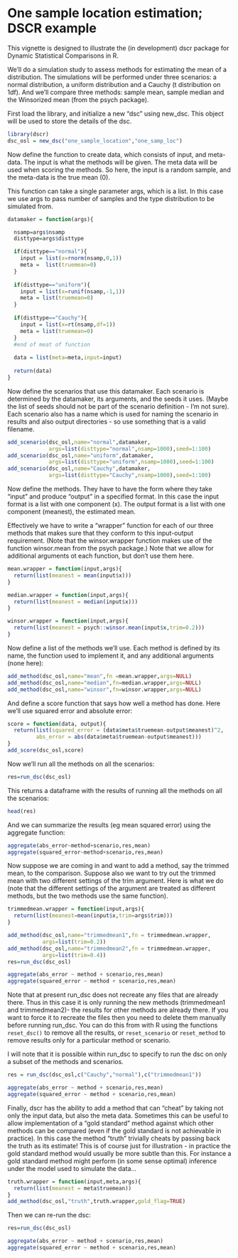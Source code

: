 <!--
%\VignetteEngine{knitr::knitr}
%\VignetteIndexEntry{A Simple Example: Evaluating Mean-Estimation Methods}
-->

# One sample location estimation; DSCR example

This vignette is designed to illustrate the (in development) dscr
package for Dynamic Statistical Comparisons in R.

We'll do a simulation study to assess methods for estimating the mean
of a distribution. The simulations will be performed under three
scenarios: a normal distribution, a uniform distribution and a Cauchy
(t distribution on 1df). And we'll compare three methods: sample mean,
sample median and the Winsorized mean (from the psych package).

First load the library, and initialize a new "dsc" using new_dsc.
This object will be used to store the details of the dsc.

```r
library(dscr)
dsc_osl = new_dsc("one_sample_location","one_samp_loc")
```

Now define the function to create data, which consists of input, and
meta-data.  The input is what the methods will be given. The meta data
will be used when scoring the methods. So here, the input is a random
sample, and the meta-data is the true mean (0).

This function can take a single parameter args, which is a list. In
this case we use args to pass number of samples and the type
distribution to be simulated from.

```r
datamaker = function(args){

  nsamp=args$nsamp
  disttype=args$disttype

  if(disttype=="normal"){
    input = list(x=rnorm(nsamp,0,1))
    meta =  list(truemean=0)
  }
  
  if(disttype=="uniform"){
    input = list(x=runif(nsamp,-1,1))
    meta = list(truemean=0)
  }
  
  if(disttype=="Cauchy"){
    input = list(x=rt(nsamp,df=1))
    meta = list(truemean=0)
  }
  #end of meat of function
  
  data = list(meta=meta,input=input)
  
  return(data)
}
```

Now define the scenarios that use this datamaker. Each scenario is
determined by the datamaker, its arguments, and the seeds it
uses. (Maybe the list of seeds should not be part of the scenario
definition - I'm not sure). Each scenario also has a name which is
used for naming the scenario in results and also output directories -
so use something that is a valid filename.

```r
add_scenario(dsc_osl,name="normal",datamaker,
             args=list(disttype="normal",nsamp=1000),seed=1:100)
add_scenario(dsc_osl,name="uniform",datamaker,
             args=list(disttype="uniform",nsamp=1000),seed=1:100)
add_scenario(dsc_osl,name="Cauchy",datamaker,
             args=list(disttype="Cauchy",nsamp=1000),seed=1:100)
```

Now define the methods.  They have to have the form where they take
"input" and produce "output" in a specified format. In this case the
input format is a list with one component (x). The output format is a
list with one component (meanest), the estimated mean.

Effectively we have to write a "wrapper" function for each of our
three methods that makes sure that they conform to this input-output
requirement. (Note that the winsor.wrapper function makes use of the
function winsor.mean from the psych package.) Note that we allow for
additional arguments ot each function, but don't use them here.

```r
mean.wrapper = function(input,args){
  return(list(meanest = mean(input$x)))
}

median.wrapper = function(input,args){
  return(list(meanest = median(input$x)))
}

winsor.wrapper = function(input,args){
  return(list(meanest = psych::winsor.mean(input$x,trim=0.2)))
}
```

Now define a list of the methods we'll use. Each method is defined by
its name, the function used to implement it, and any additional
arguments (none here):

```r
add_method(dsc_osl,name="mean",fn =mean.wrapper,args=NULL)
add_method(dsc_osl,name="median",fn=median.wrapper,args=NULL)
add_method(dsc_osl,name="winsor",fn=winsor.wrapper,args=NULL)
```

And define a score function that says how well a method has done. Here
we'll use squared error and absolute error:

```r
score = function(data, output){
  return(list(squared_error = (data$meta$truemean-output$meanest)^2,
         abs_error = abs(data$meta$truemean-output$meanest)))
}
add_score(dsc_osl,score)
```


Now we'll run all the methods on all the scenarios:

```r
res=run_dsc(dsc_osl)
```

This returns a dataframe with the results of running all the methods
on all the scenarios:

```r
head(res)
```

And we can summarize the results (eg mean squared error) using the
aggregate function:

```r
aggregate(abs_error~method+scenario,res,mean)
aggregate(squared_error~method+scenario,res,mean)
```

Now suppose we are coming in and want to add a method, say the trimmed
mean, to the comparison.  Suppose also we want to try out the trimmed
mean with two different settings of the trim argument. Here is what
we do (note that the different settings of the argument are treated as
different methods, but the two methods use the same function).

```r
trimmedmean.wrapper = function(input,args){
  return(list(meanest=mean(input$x,trim=args$trim)))
}

add_method(dsc_osl,name="trimmedmean1",fn = trimmedmean.wrapper,
           args=list(trim=0.2))
add_method(dsc_osl,name="trimmedmean2",fn = trimmedmean.wrapper,
           args=list(trim=0.4))
res=run_dsc(dsc_osl)
```

```r
aggregate(abs_error ~ method + scenario,res,mean)
aggregate(squared_error ~ method + scenario,res,mean)
```

Note that at present run_dsc does not recreate any files that are
already there.  Thus in this case it is only running the new methods
(trimmedmean1 and trimmedmean2)- the results for other methods are
already there. If you want to force it to recreate the files then you
need to delete them manually before running run_dsc. You can do this
from with R using the functions `reset_dsc()` to remove all the
results, or `reset_scenario` or `reset_method` to remove results only
for a particular method or scenario.

I will note that it is possible within run_dsc to specify to run the
dsc on only a subset of the methods and scenarios.

```r
res = run_dsc(dsc_osl,c("Cauchy","normal"),c("trimmedmean1"))
```

```r
aggregate(abs_error ~ method + scenario,res,mean)
aggregate(squared_error ~ method + scenario,res,mean)
```

Finally, dscr has the ability to add a method that can "cheat" by
taking not only the input data, but also the meta data. Sometimes this
can be useful to allow implementation of a "gold standard" method
against which other methods can be compared (even if the gold standard
is not achievable in practice). In this case the method "truth"
trivially cheats by passing back the truth as its estimate! This is of
course just for illustration - in practice the gold standard method
would usually be more subtle than this. For instance a gold standard
method might perform (in some sense optimal) inference under the model
used to simulate the data...

```r
truth.wrapper = function(input,meta,args){
  return(list(meanest = meta$truemean))
}
add_method(dsc_osl,"truth",truth.wrapper,gold_flag=TRUE)
```

Then we can re-run the dsc:

```r
res=run_dsc(dsc_osl)
```

```r
aggregate(abs_error ~ method + scenario,res,mean)
aggregate(squared_error ~ method + scenario,res,mean)
```
